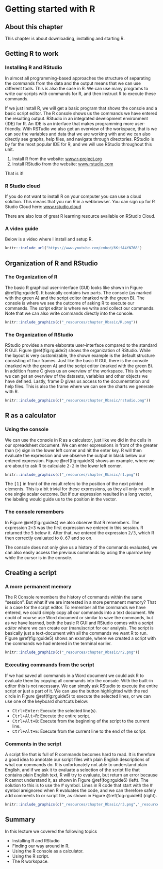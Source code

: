 # Getting started with R


## About this chapter

This chapter is about downloading, installing and starting R. 


## Getting R to work

### Installing R and RStudio {-}

In almost all programming-based approaches the structure of separating the commands from the data and the output means that we can use different tools. This is also the case in R. We can use many programs to write our scripts with commands for R, and then instruct R to execute these commands. 

If we just install R, we will get a basic program that shows the console and a basic script editor. The R console shows us the commands we have entered the resulting output. RStudio  in an integrated development environment (IDE) for R. An IDE is an interface that makes programming more user-friendly. With RSTudio we also get an overview of the workspace, that is we can see the variables and data that we are working with and we can also directly see graphs, help files, and navigate through directories. RStudio is by far the most popular IDE for R, and we will use RStudio throughout this unit. 

1. Install R from the website: [www.r-project.org](https://www.r-project.org/)
2. Install RStudio from the website: [www.rstudio.com](https://rstudio.com/)

That is it!

### R Studio cloud {-}

If you do not want to install R on your computer you can use a cloud solution. This means that you run R in a webbrowser. You can sign up for R Studio Cloud here: [www.rstudio.cloud](http://rstudio.cloud/)

There are also lots of great R learning resource available on RStudio Cloud.

### A video guide {-}
Below is a video where I install  and setup R.

```r
knitr::include_url("https://www.youtube.com/embed/6KifA4YN768")
```


 
## Organization of R and RStudio
### The Organization of R

The basic R graphical user-interface (GUI) looks like shown in Figure \@ref(fig:rguide1). It basically contains two parts. The console (as marked with the green A) and the script editor (marked with the green B). The console is where we see the outcome of asking R to execute our commands. The script editor is where we write and collect our commands. Note that we can also write commands directly into the console. 


```r
knitr::include_graphics(c("_resources/chapter_Rbasic/R.png"))
```


### The Organization of RStudio

RStudio provides a more elaborate user-interface compared to the standard R GUI. Figure \@ref(fig:rguide2) shows the organization of RStudio. While the layout is very customizable, the shown example is the default structure consisting of four frames. Just like the basic R GUI, there is the console (marked with the green A) and the script editor (marked with the green B). In addition frame C gives us an overview of the workspace. This is where we can get an overview of the datasets, variables and other objects we have defined. Lastly, frame D gives us access to the documentation and help files. This is also the frame where we can see the charts we generate with R. 


```r
knitr::include_graphics(c("_resources/chapter_Rbasic/rstudio.png"))
```

## R as a calculator
### Using the console{-}
We can use the console in R as a calculator, just like we did in the cells in our spreadsheet document. We can enter expressions in front of the greater than (<tt>></tt>) sign in the lower left corner and hit the enter key. R will then evaluate the expression and we observe the output in black below our entered expression. Figure \@ref(fig:rguide3) shows an example, where we are about to ask R to calculate <tt>2-2</tt> in the lower left corner.

```r
knitr::include_graphics(c("_resources/chapter_Rbasic/r1.png"))
```

The <tt>[1]</tt> in front of the result refers to the position of the next printed elements. This is a bit trivial for these expressions, as they all only result in one single scalar outcome. But if our expression resulted in a long vector, the labeling would guide us to the position in the vector. 

### The console remembers{-}
In Figure \@ref(fig:rguide4) we also observe that R remembers. The expression <tt>2+3</tt> was the first expression we entered in this session. R returned the <tt>5</tt> below it. After that, we entered the expression <tt>2/3</tt>, which R then correctly evaluated to <tt>0.67</tt> and so on. 

The console does not only give us a history of the commands evaluated, we can also easily access the previous commands by using the uparrow key while the cursor is in the console. 

## Creating a script

### A more permanent memory{-}

The R Console remembers the history of commands within the same "session". But what if we are interested in a more permanent memory? That is a case for the script editor. To remember all the commands we have entered, we could simply copy all our commands into a text document. We could of course use Word document or similar to save the commands, but as we have learned, both the basic R GUI and RStudio comes with a *script editor* where we can create our (manu)script for our analysis. The script is basically just a text-document with all the commands we want R to run. Figure \@ref(fig:rguide5) shows an example, where we created a script with the commands we had entered in the terminal earlier.


```r
knitr::include_graphics(c("_resources/chapter_Rbasic/r2.png"))
```

### Executing commands from the script{-}
 If we had saved all commands in a Word document we could ask R to evaluate them by copying all commands into the console. With the built-in editor this is not necessary. We can simply ask RStudio to execute the entire script or just a part of it. We can use the button highlighted with the red circle in Figure \@ref(fig:rguide5) to execute the selected lines, or we can use one of the keyboard shortcuts below:
 
* <tt>Ctrl+Enter</tt>: Execute the selected line(s).
* <tt>Ctrl+Alt+R</tt>: Execute the entire script.
* <tt>Ctrl+Alt+B</tt>: Execute from the beginning of the script to the current line.
* <tt>Ctrl+Alt+E</tt>: Execute from the current line to the end of the script.

### Comments in the script{-}

A script file that is full of R commands becomes hard to read. It is therefore a good idea to annotate our script files with plain English descriptions of what our commands do. R is unfortunately not able to understand plain English, and if we ask it to evaluate a selection of the script file that contains plain English text, R will try to evaluate, but return an error because R cannot understand it, as shown in Figure \@ref(fog:rguide6) (left). The solution to this is to use the # symbol. Lines in R code that start with the # symbol areignored when R evaluates the code, and we can therefore safely add comments to or script file, as shown in Figure \@ref(fog:rguide6) (right).


```r
knitr::include_graphics(c("_resources/chapter_Rbasic/r3.png","_resources/chapter_Rbasic/r4.png"))
```


## Summary

In this lecture we covered the following topics

* Installing R and RStudio
* Finding our way around in R.
* Using the R console as a calculator.
* Using the R script.
* The R workspace.
